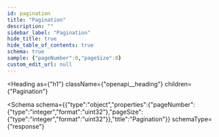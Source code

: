 ```yaml
---
id: pagination
title: "Pagination"
description: ""
sidebar_label: "Pagination"
hide_title: true
hide_table_of_contents: true
schema: true
sample: {"pageNumber":0,"pageSize":0}
custom_edit_url: null
---
```



<Heading
  as={"h1"}
  className={"openapi__heading"}
  children={"Pagination"}
>
</Heading>





<Schema
  schema={{"type":"object","properties":{"pageNumber":{"type":"integer","format":"uint32"},"pageSize":{"type":"integer","format":"uint32"}},"title":"Pagination"}}
  schemaType={"response"}
>
  
</Schema>
            